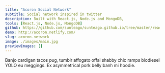 ```yaml
---
title: "Acoron Social Network"
subtitle: Social network inspired in twitter
description: Built with React.js, Node.js and MongoDB,
tools: [React.js, Node.js, MongoDB]
github: https://github.com/sunteago/sunteago.github.io/tree/master/react--social-network-acoron
demo: http://acoron.netlify.com/
slug: acoron-network
image: ./images/main.jpg
previewImages: []
---
```


Banjo cardigan tacos pug, tumblr affogato offal shabby chic ramps biodiesel YOLO eu meggings. Ex asymmetrical pork belly banh mi hoodie.
